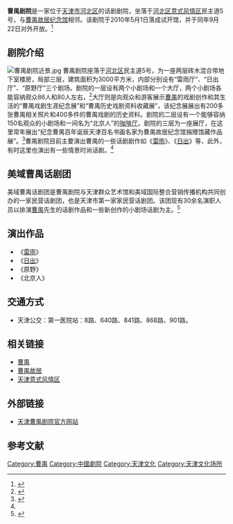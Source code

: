 {{Infobox building
| building_name       = 曹禺剧院
| native_building_name=
| former_names        =
| alternate_names     =
| image               =曹禺剧院.jpg
| caption             =曹禺剧院近景
| map_type            =
| altitude            =
| building_type       =
| architectural_style =
| structural_system   =砖木混合
| cost                =
| ren_cost            =
| location            =[[天津市|天津市]][[河北区|河北区]]民主道5号
| address             =
| client              =
| owner               =
| current_tenants     =
| landlord            =
| coordinates         ={{coord|39.138076|N|117.199004|E|type:landmark_region:CN}}
| start_date          =
| completion_date     =
| inauguration_date   =2010年9月22日
| renovation_date     =
| demolition_date     =
| destruction_date    =
| height              =
| diameter            =
| other_dimensions    =
| floor_count         =
| floor_area          =3000 ㎡
| main_contractor     =
| architect           =
| architecture_firm   =
| structural_engineer =
| services_engineer   =
| civil_engineer      =
| other_designers     =
| quantity_surveyor   =
| awards              =
| ren_architect       =
| ren_firm            =
| ren_str_engineer    =
| ren_serv_engineer   =
| ren_civ_engineer    =
| ren_oth_designers   =
| ren_qty_surveyor    =
| ren_awards          =
| references          =
}}
'''曹禺剧院'''是一家位于[[天津市|天津市]][[河北区|河北区]]的话剧剧院，坐落于[[河北区|河北区]][[天津意式风情区|意式风情区]]民主道5号，与[[曹禺故居|曹禺故居纪念馆]]相邻。该剧院于2010年5月1日落成试开馆，并于同年9月22日对外开放。<ref>{{cite web|url=http://house.focus.cn/news/2010-07-23/996238.html | language=zh-hans | title=曹禺剧院已落成启用 亲身走近大师感受经典 |publisher=搜狐焦点 |date=2010-07-23 |accessdate=2011年2月28日 }}</ref>

== 剧院介绍 ==
[[File:曹禺剧院近景.jpg|left]]
曹禺剧院座落于[[河北区|河北区]]民主道5号，为一座两层砖木混合带地下室楼房，局部三层，建筑面积为3000平方米，内部分别设有“雷雨厅”、“日出厅”、“原野厅”三个剧场。剧院的一层设有两个小剧场和一个大厅，两个小剧场各能容纳观众86人和80人左右，<ref name="#1">{{cite web |url=http://www.tjcyjy.com/about.asp?action=about |language=zh-hans |title=天津曹禺剧院介绍 |publisher=天津曹禺剧院官方网站 |date= |accessdate=2011年2月28日 |deadurl=yes |archiveurl=https://web.archive.org/web/20110724014859/http://www.tjcyjy.com/about.asp?action=about |archivedate=2011年7月24日 }}</ref>大厅则是向观众和游客展示[[曹禺|曹禺]]的戏剧创作和其生活的“曹禺戏剧生涯纪念展”和“曹禺历史戏剧资料收藏展”，该纪念展展出有200多张曹禺相关照片和400多件的曹禺戏剧的历史资料。剧院的二层设有一个能够容纳150名观众的小剧场和一间名为“北京人”的[[咖啡厅|咖啡厅]]。剧院的三层为一座展厅，在这里常年展出“纪念曹禺百年诞辰天津百名书画名家为曹禺故居纪念馆捐赠馆藏作品展”。<ref>{{cite web |url=http://ent.enorth.com.cn/system/2010/09/30/005150052.shtml |language=zh-hans |title=曹禺故居纪念馆、曹禺剧院简介 |publisher=北方网 |date=2010-09-30 |accessdate=2011年2月28日 |archive-date=2011-01-22 |archive-url=https://web.archive.org/web/20110122141504/http://ent.enorth.com.cn/system/2010/09/30/005150052.shtml |dead-url=no }}</ref>曹禺剧院目前主要演出曹禺的一些话剧剧作如《[[雷雨_(话剧)|雷雨]]》、《[[日出_(话剧)|日出]]》等，此外，有时这里也演出有一些情景时尚话剧。<ref name="#1"/>

== 美域曹禺话剧团 ==
美域曹禺话剧团是曹禺剧院与天津群众艺术馆和美域国际整合营销传播机构共同创办的一家民营话剧团，也是天津市第一家家民营话剧团。该团现有30余名演职人员以排演[[曹禺|曹禺]]先生的话剧作品和一些新创作的小剧场话剧为主。<ref>{{cite web |url=http://tjcyjy.com/help.asp?action=shiyongfalv |language=zh-hans |title=关于美域曹禺话剧团 |publisher=天津曹禺剧院官方网站 |date= |accessdate=2011年2月28日 |deadurl=yes |archiveurl=https://web.archive.org/web/20110724014917/http://www.tjcyjy.com/help.asp?action=shiyongfalv |archivedate=2011年7月24日 }}</ref>

== 演出作品 ==
*《[[雷雨_(话剧)|雷雨]]》
*《[[日出_(话剧)|日出]]》
*《原野》
*《北京人》

== 交通方式 ==
*天津公交：第一医院站：8路、640路、841路、868路、901路。

==相关链接==
*[[曹禺|曹禺]]
*[[曹禺故居|曹禺故居]]
*[[天津意式风情区|天津意式风情区]]

== 外部链接 ==
*[https://web.archive.org/web/20110601003205/http://www.tjcyjy.com/ 天津曹禺剧院官方网站]

==参考文献==
{{reflist}}

[[Category:曹禺|Category:曹禺]]
[[Category:中國劇院|Category:中國劇院]]
[[Category:天津文化|Category:天津文化]]
[[Category:天津文化场所|Category:天津文化场所]]